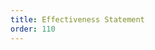 ```yaml
---
title: Effectiveness Statement
order: 110
---
```



<Pdf
  url="/docs/effectiveness-statements/CWTS-Effectiveness-Statement-2022-for-CWTS-website-02212023-CWTS-Academic-Dept.pdf"
  title="CWTS Effectiveness Statement 2022"
/>

<Pdf
  url="/docs/effectiveness-statements/CWTS-Effectiveness-Statement-2021-for-CWTS-website-Final-20221105.pdf"
  title="CWTS Effectiveness Statement 2021"
/>

<Pdf
  url="/docs/effectiveness-statements/CWTS-Effectiveness-Statement-2019.pdf"
  title="CWTS Effectiveness Statement 2019"
/>

<Pdf
  url="/docs/effectiveness-statements/CWTS Effectiveness Statement 2018.pdf"
  title="CWTS Effectiveness Statement 2018"
/>

<Pdf
  url="/docs/effectiveness-statements/CWTS Effectiveness Statement 2017 rev.pdf"
  title="CWTS Effectiveness Statement 2017"
/>
